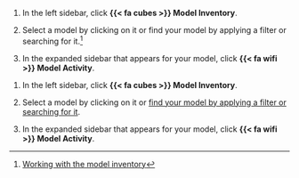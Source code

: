 <!-- REPLACE WITH YOUR ACTUAL INSTRUCTIONS -->


<!-- VISIBLE IN USER GUIDES ONlY -->

:::: {.content-visible unless-format="revealjs"}
1. In the left sidebar, click **{{< fa cubes >}} Model Inventory**.

1. Select a model by clicking on it or find your model by applying a filter or searching for it.^[[Working with the model inventory](/guide/model-inventory/working-with-model-inventory.qmd#search-filter-and-sort-models)]

1. In the expanded sidebar that appears for your model, click **{{< fa wifi >}} Model Activity**.

::::


<!-- VISIBLE IN TRAINING SLIDES ONLY -->

:::: {.content-hidden unless-format="revealjs"}
1. In the left sidebar, click **{{< fa cubes >}} Model Inventory**.

1. Select a model by clicking on it or [find your model by applying a filter or searching for it](/guide/model-inventory/working-with-model-inventory.qmd#search-filter-and-sort-models).

1. In the expanded sidebar that appears for your model, click **{{< fa wifi >}} Model Activity**.

::::